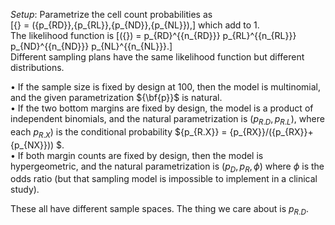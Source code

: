 *Setup*:  Parametrize the cell count probabilities as  
\[{\bf{p}} = ({p_{RD}},{p_{RL}},{p_{ND}},{p_{NL}}),\] 
which add to 1.  
The likelihood function is  \[\ell ({\bf{p}}) = p_{RD}^{{n_{RD}}} \cdot p_{RL}^{{n_{RL}}} \cdot p_{ND}^{{n_{ND}}} \cdot p_{NL}^{{n_{NL}}}.\]  
Different sampling plans have the same likelihood function but different distributions.

•	If the sample size is fixed by design at 100, then the model is multinomial, and the given parametrization ${\bf{p}}$ is natural.  
•	If the two bottom margins are fixed by design, the model is a product of independent binomials, and the natural parametrization is  $({p_{R.D}},{p_{R.L}})$, where each ${p_{R.X}})$ is the conditional probability ${p_{R.X}} = {p_{RX}}/({p_{RX}}+{p_{NX}})) $.  
•	If both margin counts are fixed by design, then the model is hypergeometric, and the natural parametrization is $({p_D},{p_R},\phi )$ where $\phi$ is the odds ratio  (but that sampling model is impossible to implement in a clinical study).  

These all have different sample spaces.
The thing we care about is ${p_{R.D}}$.   
